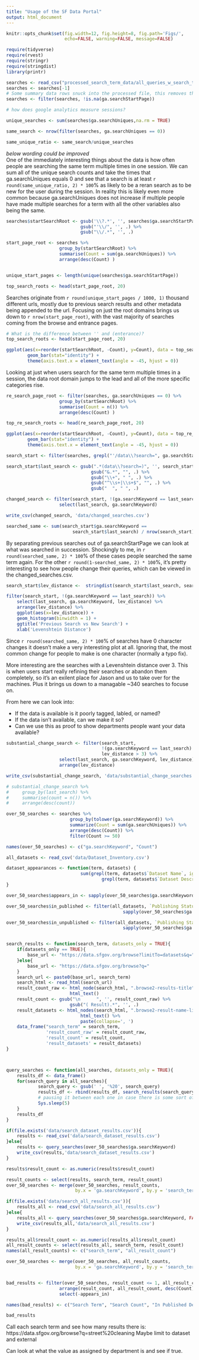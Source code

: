```yaml
---
title: "Usage of the SF Data Portal"
output: html_document
---
```


```r
knitr::opts_chunk$set(fig.width=12, fig.height=8, fig.path='Figs/',
                      echo=FALSE, warning=FALSE, message=FALSE)
```

```r
require(tidyverse)
require(rvest)
require(stringr)
require(stringdist)
library(printr)
```

```r
searches <- read_csv("processed_search_term_data/all_queries_w_search_type.csv")
searches <- searches[-1]
# Some summary data rows snuck into the processed file, this removes them
searches <- filter(searches, !is.na(ga.searchStartPage))
```


```r
# how does google analytics measure sessions?

unique_searches <- sum(searches$ga.searchUniques,na.rm = TRUE)

same_search <- nrow(filter(searches, ga.searchUniques == 0))

same_unique_ratio <- same_search/unique_searches

```

_below wording could be improved_  
One of the immediately interesting things about the data is how often people
are searching the same term multiple times in one session. We can sum all of the 
unique search counts and take the times that ga.searchUniques equals 0 and see that
a search is at least `r round(same_unique_ratio, 2) * 100`% as likely to be a 
reran search as to be new for the user during the session. In reality this is 
likely even more common because ga.searchUniques
does not increase if multiple people have made multiple searches for a term with all the 
other variables also being the same.




```r
searches$startSearchRoot <- gsub('\\?.*', '', searches$ga.searchStartPage) %>%
                            gsub("'\\/", '', .) %>%
                            gsub("\\/.*", '', .)

start_page_root <- searches %>%
                    group_by(startSearchRoot) %>%
                    summarise(Count = sum(ga.searchUniques)) %>%
                    arrange(desc(Count) )


unique_start_pages <- length(unique(searches$ga.searchStartPage)) 

top_search_roots <- head(start_page_root, 20) 

```

Searches originate from `r round(unique_start_pages / 1000, 1)` thousand 
different urls, mostly due to previous search results and other metadata being 
appended to the url. Focusing on just the root domains brings us
down to `r nrow(start_page_root)`, with the vast majority of searches coming
from the browse and entrance pages. 

```r
# What is the difference between '' and (enterance)?
top_search_roots <- head(start_page_root, 20) 

ggplot(aes(x=reorder(startSearchRoot, -Count), y=Count), data = top_search_roots) +
        geom_bar(stat="identity") +
        theme(axis.text.x = element_text(angle = -45, hjust = 0))
```

Looking at just when users search for the same term multiple times in a session,
the data root domain jumps to the lead and all of the more specific categories 
rise.

```r

re_search_page_root <- filter(searches, ga.searchUniques == 0) %>%
                    group_by(startSearchRoot) %>%
                    summarise(Count = n()) %>%
                    arrange(desc(Count) )

top_re_search_roots <- head(re_search_page_root, 20) 

ggplot(aes(x=reorder(startSearchRoot, -Count), y=Count), data = top_re_search_roots) +
        geom_bar(stat="identity") +
        theme(axis.text.x = element_text(angle = -45, hjust = 0))
```

```r
search_start <- filter(searches, grepl("'/data\\?search=", ga.searchStartPage))

search_start$last_search <- gsub(".*(data\\?search=)", '', search_start$ga.searchStartPage) %>%
                                gsub("&.*", "", .) %>%
                                gsub("\\+", " ", .) %>%
                                gsub("^\\s+|\\s+$", "", .) %>%
                                gsub("  ", " ", .)

changed_search <- filter(search_start, !(ga.searchKeyword == last_search)) %>%
                    select(last_search, ga.searchKeyword)

write_csv(changed_search, 'data/changed_searches.csv')

searched_same <- sum(search_start$ga.searchKeyword == 
                         search_start$last_search) / nrow(search_start)
```

By separating previous searches out of ga.searchStartPage we can look at what
was searched in succession. Shockingly to me, in 
`r round(searched_same, 2) * 100 `% of these cases people searched the same 
term again. For the other `r round(1-searched_same, 2) * 100`%, it's pretty 
interesting to see how people change their queries, which can be
viewed in the changed_searches.csv.

```r
search_start$lev_distance <-  stringdist(search_start$last_search, search_start$ga.searchKeyword)

filter(search_start, !(ga.searchKeyword == last_search)) %>%
    select(last_search, ga.searchKeyword, lev_distance) %>%
    arrange(lev_distance) %>%
    ggplot(aes(x=lev_distance)) +
    geom_histogram(binwidth = 1) +
    ggtitle('Previous Search vs New Search') +
    xlab('Levenshtein Distance')

```

Since `r round(searched_same, 2) * 100 `% of searches have 0 character changes
it doesn't make a very interesting plot at all. Ignoring that, the most
common change for people to make is one character (normally a typo fix). 

More interesting are the searches with a Levenshtein distance over 3. This is 
when users start really refining their searches or abandon them completely, so
it's an exilent place for Jason and us to take over for the machines. Plus it
brings us down to a managable ~340 searches to focuse on. 

From here we can look into:

* If the data is available is it poorly tagged, labled, or named?
* If the data isn't available, can we make it so?
* Can we use this as proof to show departments people want your data available?

```r
substantial_change_search <- filter(search_start, 
                                    !(ga.searchKeyword == last_search) &
                                    lev_distance > 3) %>%
                    select(last_search, ga.searchKeyword, lev_distance) %>%
                    arrange(lev_distance)

write_csv(substantial_change_search, 'data/substantial_change_searches.csv')
```

```r
# substantial_change_search %>%
#     group_by(last_search) %>%
#     summarise(count = n()) %>%
#     arrange(desc(count))
```

```r
over_50_searches <- searches %>%
                        group_by(tolower(ga.searchKeyword)) %>%
                        summarize(Count = sum(ga.searchUniques)) %>%
                        arrange(desc(Count)) %>%
                        filter(Count >= 50)

names(over_50_searches) <- c("ga.searchKeyword", "Count")

all_datasets <- read_csv('data/Dataset_Inventory.csv')

dataset_appearances <- function(term, datasets) {
                            sum(grepl(term, datasets$`Dataset Name`, ignore.case = TRUE) | 
                                    grepl(term, datasets$`Dataset Description`, ignore.case = TRUE)) 
}

over_50_searches$appears_in <- sapply(over_50_searches$ga.searchKeyword, dataset_appearances, all_datasets)

over_50_searches$in_published <- filter(all_datasets, `Publishing Status` == 'Published') %>%
                                            sapply(over_50_searches$ga.searchKeyword, dataset_appearances, .)

over_50_searches$in_unpublished <- filter(all_datasets, `Publishing Status` == 'Not Published') %>%
                                            sapply(over_50_searches$ga.searchKeyword, dataset_appearances, .)


search_results <- function(search_term, datasets_only = TRUE){
    if(datasets_only == TRUE){
        base_url <- "https://data.sfgov.org/browse?limitTo=datasets&q="
    }else{
        base_url <- "https://data.sfgov.org/browse?q="
    }
    search_url <- paste0(base_url, search_term)
    search_html <- read_html(search_url)
    result_count_raw <- html_node(search_html, ".browse2-results-title") %>%
                        html_text()
    result_count <- gsub("\n      ", '', result_count_raw) %>%
                        gsub("( Result).*", '', .)
    result_datasets <- html_nodes(search_html, ".browse2-result-name-link") %>%
                            html_text() %>%
                            paste(collapse=', ')
    data_frame("search_term" = search_term,
               'result_count_raw' = result_count_raw,
               'result_count' = result_count,
               'result_datasets' = result_datasets)
} 



query_searches <- function(all_searches, datasets_only = TRUE){
    results_df <- data_frame()
    for(search_query in all_searches){
            search_query <- gsub(' ', '%20', search_query)
            results_df <- rbind(results_df, search_results(search_query, datasets_only))
            # pausing it between each one in case there is some sort of throttling 
            Sys.sleep(5)        
    }
    results_df
}

if(file.exists('data/search_dataset_results.csv')){
    results <- read_csv('data/search_dataset_results.csv')
}else{
    results <- query_searches(over_50_searches$ga.searchKeyword)
    write_csv(results,'data/search_dataset_results.csv')
}

results$result_count <- as.numeric(results$result_count)

result_counts <- select(results, search_term, result_count)
over_50_searches <- merge(over_50_searches, result_counts,
                          by.x = 'ga.searchKeyword', by.y = 'search_term')

if(file.exists('data/search_all_results.csv')){
    results_all <- read_csv('data/search_all_results.csv')
}else{
    results_all <- query_searches(over_50_searches$ga.searchKeyword, FALSE)
    write_csv(results_all,'data/search_all_results.csv')
}

results_all$result_count <- as.numeric(results_all$result_count)
all_result_counts <- select(results_all, search_term, result_count)
names(all_result_counts) <- c("search_term", "all_result_count")

over_50_searches <- merge(over_50_searches, all_result_counts,
                          by.x = 'ga.searchKeyword', by.y = 'search_term')


bad_results <- filter(over_50_searches, result_count <= 1, all_result_count <=5) %>%
                    arrange(result_count, all_result_count, desc(Count)) %>%
                    select(-appears_in)

names(bad_results) <- c("Search Term", "Search Count", "In Published Descriptions", "In Unublished Descriptions", "Dataset Results", "All Results")

bad_results
```

Call each search term and see how many results there is: 
https://data.sfgov.org/browse?q=street%20cleaning
Maybe limit to dataset and external

Can look at what the value as assigned by department is and see if true.

